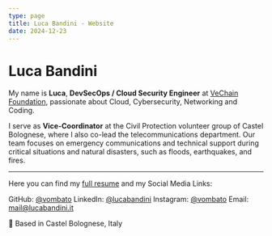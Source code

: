 ```yaml
---
type: page
title: Luca Bandini - Website
date: 2024-12-23
---
```


# Luca Bandini

My name is **Luca**, **DevSecOps / Cloud Security Engineer** at [VeChain Foundation](https://vechain.org/), passionate about Cloud, Cybersecurity, Networking and Coding.

I serve as **Vice-Coordinator** at the Civil Protection volunteer group of Castel Bolognese, where I also co-lead the telecommunications department. Our team focuses on emergency communications and technical support during critical situations and natural disasters, such as floods, earthquakes, and fires.

---

<div className="social-links">
  <p>Here you can find my <a href="/docs/lb-resume-dec24.pdf">full resume</a> and my Social Media Links:</p>
  <p>
    GitHub: <a href="https://github.com/vombato"> @vombato</a>
    LinkedIn: <a href="https://linkedin.com/in/lucabandini"> @lucabandini</a>
    Instagram: <a href="https://instagram.com/vombato"> @vombato</a>
    Email: <a href="mailto:mail@lucabandini.it"> mail@lucabandini.it</a>
  </p>
  <p>📍 Based in Castel Bolognese, Italy</p>
</div>
 